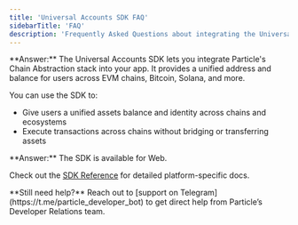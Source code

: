 ```yaml
---
title: 'Universal Accounts SDK FAQ'
sidebarTitle: 'FAQ'
description: 'Frequently Asked Questions about integrating the Universal Accounts SDK.'
---
```


<AccordionGroup>

<Accordion title="What is the Universal Accounts SDK?" icon="user-cog">
**Answer:** The Universal Accounts SDK lets you integrate Particle's Chain Abstraction stack into your app. It provides a unified address and balance for users across EVM chains, Bitcoin, Solana, and more.

You can use the SDK to:
- Give users a unified assets balance and identity across chains and ecosystems
- Execute transactions across chains without bridging or transferring assets
</Accordion>

<Accordion title="Which platforms are supported?" icon="devices">
**Answer:** The SDK is available for Web.

<Tip>Check out the [SDK Reference](/universal-accounts/sdk/web) for detailed platform-specific docs.</Tip>
</Accordion>

</AccordionGroup>

<Note>
**Still need help?**
Reach out to [support on Telegram](https://t.me/particle_developer_bot) to get direct help from Particle’s Developer Relations team.
</Note>
